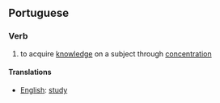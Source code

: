 ==Portuguese==
===Verb===
#to acquire [[knowledge]] on a subject through [[concentration]]

====Translations====
*[[English]]: [[study]]